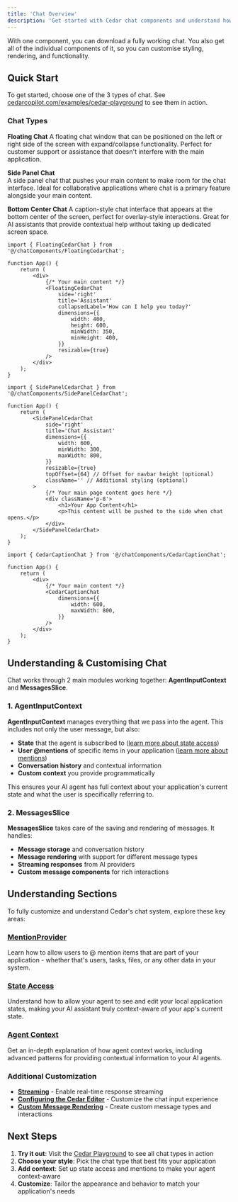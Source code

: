 ```yaml
---
title: 'Chat Overview'
description: 'Get started with Cedar chat components and understand how they work'
---
```


With one component, you can download a fully working chat. You also get all of the individual components of it, so you can customise styling, rendering, and functionality.

## Quick Start

To get started, choose one of the 3 types of chat. See [cedarcopilot.com/examples/cedar-playground](https://cedarcopilot.com/examples/cedar-playground) to see them in action.

### Chat Types

**Floating Chat**
A floating chat window that can be positioned on the left or right side of the screen with expand/collapse functionality. Perfect for customer support or assistance that doesn't interfere with the main application.

**Side Panel Chat**  
A side panel chat that pushes your main content to make room for the chat interface. Ideal for collaborative applications where chat is a primary feature alongside your main content.

**Bottom Center Chat**
A caption-style chat interface that appears at the bottom center of the screen, perfect for overlay-style interactions. Great for AI assistants that provide contextual help without taking up dedicated screen space.

<CodeGroup>

```tsx Floating Chat
import { FloatingCedarChat } from '@/chatComponents/FloatingCedarChat';

function App() {
	return (
		<div>
			{/* Your main content */}
			<FloatingCedarChat
				side='right'
				title='Assistant'
				collapsedLabel='How can I help you today?'
				dimensions={{
					width: 400,
					height: 600,
					minWidth: 350,
					minHeight: 400,
				}}
				resizable={true}
			/>
		</div>
	);
}
```

```tsx Side Panel Chat
import { SidePanelCedarChat } from '@/chatComponents/SidePanelCedarChat';

function App() {
	return (
		<SidePanelCedarChat
			side='right'
			title='Chat Assistant'
			dimensions={{
				width: 600,
				minWidth: 300,
				maxWidth: 800,
			}}
			resizable={true}
			topOffset={64} // Offset for navbar height (optional)
			className='' // Additional styling (optional)
		>
			{/* Your main page content goes here */}
			<div className='p-8'>
				<h1>Your App Content</h1>
				<p>This content will be pushed to the side when chat opens.</p>
			</div>
		</SidePanelCedarChat>
	);
}
```

```tsx Bottom Center Chat
import { CedarCaptionChat } from '@/chatComponents/CedarCaptionChat';

function App() {
	return (
		<div>
			{/* Your main content */}
			<CedarCaptionChat
				dimensions={{
					width: 600,
					maxWidth: 800,
				}}
			/>
		</div>
	);
}
```

</CodeGroup>

## Understanding & Customising Chat

Chat works through 2 main modules working together: **AgentInputContext** and **MessagesSlice**.

### 1. AgentInputContext

**AgentInputContext** manages everything that we pass into the agent. This includes not only the user message, but also:

- **State** that the agent is subscribed to ([learn more about state access](/getting-started/chat/subscribing-state))
- **User @mentions** of specific items in your application ([learn more about mentions](/getting-started/chat/mentions))
- **Conversation history** and contextual information
- **Custom context** you provide programmatically

This ensures your AI agent has full context about your application's current state and what the user is specifically referring to.

### 2. MessagesSlice

**MessagesSlice** takes care of the saving and rendering of messages. It handles:

- **Message storage** and conversation history
- **Message rendering** with support for different message types
- **Streaming responses** from AI providers
- **Custom message components** for rich interactions

## Understanding Sections

To fully customize and understand Cedar's chat system, explore these key areas:

### [MentionProvider](/getting-started/chat/mentions)

Learn how to allow users to @ mention items that are part of your application - whether that's users, tasks, files, or any other data in your system.

### [State Access](/getting-started/chat/subscribing-state)

Understand how to allow your agent to see and edit your local application states, making your AI assistant truly context-aware of your app's current state.

### [Agent Context](/getting-started/chat/agent-input-context)

Get an in-depth explanation of how agent context works, including advanced patterns for providing contextual information to your AI agents.

### Additional Customization

- **[Streaming](/getting-started/chat/streaming)** - Enable real-time response streaming
- **[Configuring the Cedar Editor](/getting-started/chat/configuring-cedar-editor)** - Customize the chat input experience
- **[Custom Message Rendering](/getting-started/chat/custom-message-rendering)** - Create custom message types and interactions

## Next Steps

1. **Try it out**: Visit the [Cedar Playground](https://cedarcopilot.com/examples/cedar-playground) to see all chat types in action
2. **Choose your style**: Pick the chat type that best fits your application
3. **Add context**: Set up state access and mentions to make your agent context-aware
4. **Customize**: Tailor the appearance and behavior to match your application's needs
